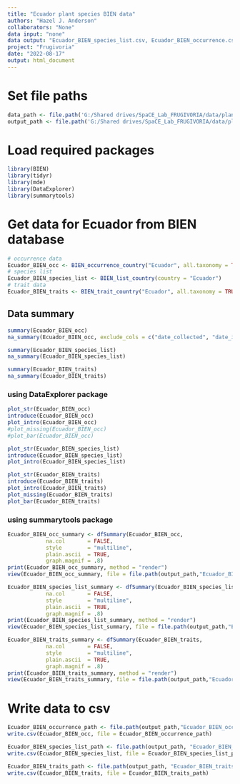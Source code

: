 ```yaml
---
title: "Ecuador plant species BIEN data"
authors: "Hazel J. Anderson"
collaborators: "None"
data input: "none"
data output: "Ecuador_BIEN_species_list.csv, Ecuador_BIEN_occurrence.csv, Ecuador_BIEN_traits.csv"
project: "Frugivoria"
date: "2022-08-17"
output: html_document
---
```

# Set file paths
```r
data_path <- file.path('G:/Shared drives/SpaCE_Lab_FRUGIVORIA/data/plants/L0')
output_path <- file.path('G:/Shared drives/SpaCE_Lab_FRUGIVORIA/data/plants/L0')
```

# Load required packages
```r
library(BIEN)
library(tidyr)
library(mde)
library(DataExplorer)
library(summarytools)
```


# Get data for Ecuador from BIEN database

```r
# occurrence data
Ecuador_BIEN_occ <- BIEN_occurrence_country("Ecuador", all.taxonomy = TRUE, observation.type = TRUE, collection.info = TRUE)
# species list
Ecuador_BIEN_species_list <- BIEN_list_country(country = "Ecuador")
# trait data
Ecuador_BIEN_traits <- BIEN_trait_country("Ecuador", all.taxonomy = TRUE)
```

## Data summary
```r
summary(Ecuador_BIEN_occ)
na_summary(Ecuador_BIEN_occ, exclude_cols = c("date_collected", "date_identified"))
```

```r
summary(Ecuador_BIEN_species_list)
na_summary(Ecuador_BIEN_species_list)
```

```r
summary(Ecuador_BIEN_traits)
na_summary(Ecuador_BIEN_traits)
```

### using DataExplorer package
```r
plot_str(Ecuador_BIEN_occ)
introduce(Ecuador_BIEN_occ)
plot_intro(Ecuador_BIEN_occ)
#plot_missing(Ecuador_BIEN_occ)
#plot_bar(Ecuador_BIEN_occ)
```

```r
plot_str(Ecuador_BIEN_species_list)
introduce(Ecuador_BIEN_species_list)
plot_intro(Ecuador_BIEN_species_list)
```

```r
plot_str(Ecuador_BIEN_traits)
introduce(Ecuador_BIEN_traits)
plot_intro(Ecuador_BIEN_traits)
plot_missing(Ecuador_BIEN_traits)
plot_bar(Ecuador_BIEN_traits)
```

### using summarytools package
```r
Ecuador_BIEN_occ_summary <- dfSummary(Ecuador_BIEN_occ, 
            na.col       = FALSE,
            style        = "multiline",
            plain.ascii  = TRUE,
            graph.magnif = .8)
print(Ecuador_BIEN_occ_summary, method = "render")
view(Ecuador_BIEN_occ_summary, file = file.path(output_path,"Ecuador_BIEN_occ_summary.html"))
```

```r
Ecuador_BIEN_species_list_summary <- dfSummary(Ecuador_BIEN_species_list, 
            na.col       = FALSE,
            style        = "multiline",
            plain.ascii  = TRUE,
            graph.magnif = .8)
print(Ecuador_BIEN_species_list_summary, method = "render")
view(Ecuador_BIEN_species_list_summary, file = file.path(output_path,"Ecuador_BIEN_species_list_summary.html"))
```

```r
Ecuador_BIEN_traits_summary <- dfSummary(Ecuador_BIEN_traits, 
            na.col       = FALSE,
            style        = "multiline",
            plain.ascii  = TRUE,
            graph.magnif = .8)
print(Ecuador_BIEN_traits_summary, method = "render")
view(Ecuador_BIEN_traits_summary, file = file.path(output_path,"Ecuador_BIEN_traits_summary.html"))
```

# Write data to csv
```r
Ecuador_BIEN_occurrence_path <- file.path(output_path,"Ecuador_BIEN_occurrence.csv") 
write.csv(Ecuador_BIEN_occ, file = Ecuador_BIEN_occurrence_path)

Ecuador_BIEN_species_list_path <- file.path(output_path, "Ecuador_BIEN_species_list.csv")
write.csv(Ecuador_BIEN_species_list, file = Ecuador_BIEN_species_list_path)

Ecuador_BIEN_traits_path <- file.path(output_path, "Ecuador_BIEN_traits.csv")
write.csv(Ecuador_BIEN_traits, file = Ecuador_BIEN_traits_path)
```


